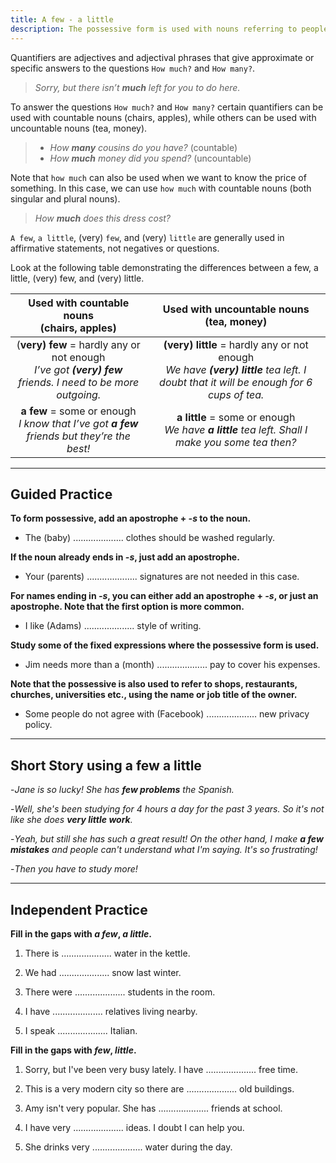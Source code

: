 ```yaml
---
title: A few - a little
description: The possessive form is used with nouns referring to people, groups of people, countries, and animals.
---
```


Quantifiers are adjectives and adjectival phrases that give approximate or specific answers to the questions `How much?` and `How many?`.

> _Sorry, but there isn’t **much** left for you to do here._

To answer the questions `How much?` and `How many?` certain quantifiers can be used with countable nouns (chairs, apples), while others can be used with uncountable nouns (tea, money).

> - _How **many** cousins do you have?_ (countable)
> - _How **much** money did you spend?_ (uncountable)

Note that `how much` can also be used when we want to know the price of something. In this case, we can use `how much` with countable nouns (both singular and plural nouns).

> _How **much** does this dress cost?_

`A few`, `a little`, (very) `few`, and (very) `little` are generally used in affirmative statements, not negatives or questions.

Look at the following table demonstrating the differences between a few, a little, (very) few, and (very) little.

|                                Used with countable nouns <Br /> (chairs, apples)                                |                                               Used with uncountable nouns <Br /> (tea, money)                                               |
| :-------------------------------------------------------------------------------------------------------------: | :-----------------------------------------------------------------------------------------------------------------------------------------: |
| (**very) few** = hardly any or not enough <br /> _I’ve got **(very) few** friends. I need to be more outgoing._ | **(very) little** = hardly any or not enough <br /> _We have **(very) little** tea left. I doubt that it will be enough for 6 cups of tea._ |
|        **a few** = some or enough <br /> _I know that I’ve got **a few** friends but they’re the best!_         |                    **a little** = some or enough <br /> _We have **a little** tea left. Shall I make you some tea then?_                    |

---

## Guided Practice

**To form possessive, add an apostrophe + _-s_ to the noun.**

- The (baby) .................... clothes should be washed regularly. <InfoTooltip label="baby's" />

**If the noun already ends in _-s_, just add an apostrophe.**

- Your (parents) .................... signatures are not needed in this case. <InfoTooltip label="parents'" />

**For names ending in _-s_, you can either add an apostrophe + _-s_, or just an apostrophe. Note that the first option is more common.**

- I like (Adams) .................... style of writing. <InfoTooltip label="Adams's"/>

**Study some of the fixed expressions where the possessive form is used.**

- Jim needs more than a (month) .................... pay to cover his expenses. <InfoTooltip label="month's"/>

**Note that the possessive is also used to refer to shops, restaurants, churches, universities etc., using the name or job title of the owner.**

- Some people do not agree with (Facebook) .................... new privacy policy. <InfoTooltip label="Facebook's"/>

---

## Short Story using a few a little

-_Jane is so lucky! She has **few problems** the Spanish._

-_Well, she's been studying for 4 hours a day for the past 3 years. So it's not like she does **very little work**._

-_Yeah, but still she has such a great result! On the other hand, I make **a few mistakes** and people can't understand what I'm saying. It's so frustrating!_

-_Then you have to study more!_

---

## Independent Practice

**Fill in the gaps with _a few_, _a little_.**

1. There is .................... water in the kettle. <InfoTooltip label="a little" />

2. We had .................... snow last winter. <InfoTooltip label="a little" />

3. There were .................... students in the room. <InfoTooltip label="a few" />

4. I have .................... relatives living nearby. <InfoTooltip label="a few" />

5. I speak .................... Italian. <InfoTooltip label="a little" />

**Fill in the gaps with _few_, _little_.**

1. Sorry, but I've been very busy lately. I have .................... free time. <InfoTooltip label="little" />

2. This is a very modern city so there are .................... old buildings. <InfoTooltip label="few" />

3. Amy isn't very popular. She has .................... friends at school. <InfoTooltip label="few" />

4. I have very .................... ideas. I doubt I can help you. <InfoTooltip label="few" />

5. She drinks very .................... water during the day. <InfoTooltip label="little" />
